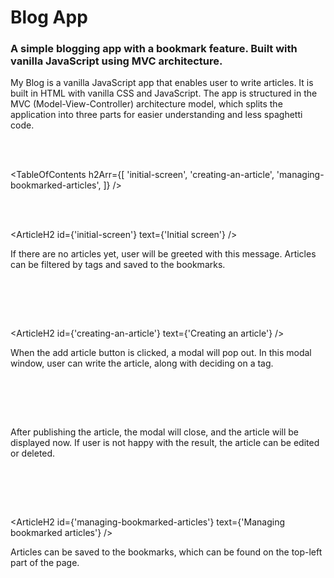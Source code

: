 


# Blog App

### A simple blogging app with a bookmark feature. Built with vanilla JavaScript using MVC architecture.

<HeroImage image={BlogImg} title="Blog App" />

My Blog is a vanilla JavaScript app that enables user to write articles. It is built in HTML with vanilla CSS and JavaScript. The app is structured in the MVC (Model-View-Controller) architecture model, which splits the application into three parts for easier understanding and less spaghetti code.

<br />
<br />

<TableOfContents
   h2Arr={[
      'initial-screen',
      'creating-an-article',
      'managing-bookmarked-articles',
   ]}
/>

<br />
<br />

<ArticleH2 id={'initial-screen'} text={'Initial screen'} />

If there are no articles yet, user will be greeted with this message. Articles can be filtered by tags and saved to the bookmarks.

<br />

<ArticleImage
   image={BlogImg1}
   alt="Initial screen"
   isResponsive={true}
   imageMobile={BlogMobileImg1}
/>

<br />
<br />

<ArticleH2 id={'creating-an-article'} text={'Creating an article'} />

When the add article button is clicked, a modal will pop out. In this modal window, user can write the article, along with deciding on a tag.

<br />

<ArticleImage
   image={BlogImg2}
   alt="Article creator"
   isResponsive={true}
   imageMobile={BlogMobileImg2}
/>

<br />
<br />

After publishing the article, the modal will close, and the article will be displayed now. If user is not happy with the result, the article can be edited or deleted.

<br />

<ArticleImage
   image={BlogImg3}
   alt="Initial screen with newly published article"
   isResponsive={true}
   imageMobile={BlogMobileImg3}
/>

<br />
<br />

<ArticleH2
   id={'managing-bookmarked-articles'}
   text={'Managing bookmarked articles'}
/>

Articles can be saved to the bookmarks, which can be found on the top-left part of the page.

<br />

<ArticleImage
   image={BlogImg4}
   alt="Managing bookmarks"
   isResponsive={true}
   imageMobile={BlogMobileImg4}
/>

<br />
